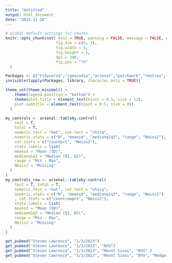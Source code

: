 ```yaml
---
title: "Untitled"
output: html_document
date: "2023-11-28"
---
```


```r
# global default settings for chunks
knitr::opts_chunk$set( eval = TRUE, warning = FALSE, message = FALSE, echo = T,
                      fig.dim = c(6, 3),
                      fig.width = 9,
                      fig.height = 5,
                      dpi = 300,
                      fig.pos = "!h"
  )

Packages <- c("tidyverse","rgeocodio","arsenal","patchwork","rentrez", "lubridate")
invisible(lapply(Packages, library, character.only = TRUE))

theme_set(theme_minimal() +
    theme(legend.position = "bottom") +
    theme(plot.title = element_text(hjust = 0.5, size = 12),
    plot.subtitle = element_text(hjust = 0.5, size = 8))
  )

my_controls <- arsenal::tableby.control(
    test = T,
    total = T,
    numeric.test = "kwt", cat.test = "chisq",
    numeric.stats = c("N", "meansd", "medianq1q3", "range", "Nmiss2"),
    cat.stats = c("countpct", "Nmiss2"),
    stats.labels = list(
    meansd = "Mean (SD)",
    medianq1q3 = "Median (Q1, Q3)",
    range = "Min - Max",
    Nmiss2 = "Missing"
  )
)
my_controls_row <- arsenal::tableby.control(
    test = T, total = T,
    numeric.test = "kwt", cat.test = "chisq",
    numeric.stats = c("N", "meansd", "medianq1q3", "range", "Nmiss2")
    , cat.stats = c("countrowpct", "Nmiss2"),
    stats.labels = list(
    meansd = "Mean (SD)",
    medianq1q3 = "Median (Q1, Q3)",
    range = "Min - Max",
    Nmiss2 = "Missing"
  )
)
```


```r
get_pubmed("Steven Lawrence", "1/3/2023") 
get_pubmed("Steven Lawrence", "1/3/2023", "NYU") 
get_pubmed("Steven Lawrence", "1/3/2023", "Mount Sinai", "NYU" ) 
get_pubmed("Steven Lawrence", "1/3/2023", "Mount Sinai", "NYU", "Medgar Evers" ) 



```


